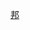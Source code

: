 {{Catnav|頁面分類|地理|行政区划|一级行政区|印度一级行政区}}

{{catmore}}
{{印度区划分类指南}}
{{Commonscat|Meghalaya}}

[[Category:印度的邦和中央直辖区|邦]]